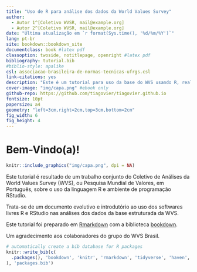 ```yaml
--- 
title: "Uso de R para análise dos dados da World Values Survey"
author:
  - Autor 1^[Coletivo WVSR, mail@example.org]
  - Autor 2^[Coletivo WVSR, mail@example.org]
date: "Última atualização em `r format(Sys.time(), '%d/%m/%Y')`"
lang: pt-br
site: bookdown::bookdown_site
documentclass: book #latex pdf
classoption: twoside, notitlepage, openright #latex pdf
bibliography: tutorial.bib
#biblio-style: apalike
csl: associacao-brasileira-de-normas-tecnicas-ufrgs.csl
link-citations: yes
description: "Este é um tutorial para uso da base do WVS usando R, realizado pelo Coletivo WVSR Brasil. O livro foi escrito usando a biblioteca bookdown."
cover-image: "img/capa.png" #ebook only
github-repo: https://github.com/tiagovier/tiagovier.github.io
fontsize: 10pt
papersize: a4
geometry: "left=3cm,right=2cm,top=3cm,bottom=2cm"
fig_width: 6 
fig_height: 4
---
```


# Bem-Vindo(a)! {-}

```r
knitr::include_graphics("img/capa.png", dpi = NA)
```

Este tutorial é resultado de um trabalho conjunto do Coletivo de Análises da World Values Survey (WVS), ou Pesquisa Mundial de Valores, em Português, sobre o uso da linguagem R e ambiente de programação RStudio.

Trata-se de um documento evolutivo e introdutório ao uso dos softwares livres R e RStudio nas análises dos dados da base estruturada da WVS.

Este tutorial foi preparado em [Rmarkdown](https://rmarkdown.rstudio.com/) com a biblioteca [bookdown](https://bookdown.org/).

Um agradecimento aos colaboradores do grupo do WVS Brasil.


```r
# automatically create a bib database for R packages
knitr::write_bib(c(
  .packages(), 'bookdown', 'knitr', 'rmarkdown', 'tidyverse', 'haven', 'ggplot2', 'codebook', 'tinytex'
), 'packages.bib')
```
